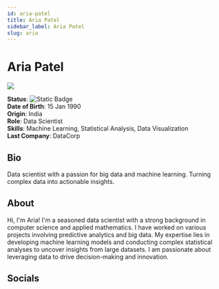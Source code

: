 ```yaml
---
id: aria-patel
title: Aria Patel
sidebar_label: Aria Patel
slug: aria
---
```



# Aria Patel

<Tabs>
<TabItem value="overview" label="Overview" default>

<img src="/img/aria-patel.jpeg" class="avatar__photo avatar__photo--xl margin-bottom--md" />

**Status**: ![Static Badge](https://img.shields.io/badge/Active-yes)  
**Date of Birth**: 15 Jan 1990  
**Origin**: India  
**Role**: Data Scientist  
**Skills**: Machine Learning, Statistical Analysis, Data Visualization  
**Last Company**: DataCorp

## Bio

Data scientist with a passion for big data and machine learning. Turning complex data into actionable insights.

## About

Hi, I'm Aria! I'm a seasoned data scientist with a strong background in computer science and applied mathematics. I have worked on various projects involving predictive analytics and big data. My expertise lies in developing machine learning models and conducting complex statistical analyses to uncover insights from large datasets. I am passionate about leveraging data to drive decision-making and innovation.

## Socials

<SocialIcon url="https://www.linkedin.com/in/aria-patel-001852315" />
<SocialIcon url="https://github.com/ariapatel151" />
<SocialIcon url="https://twitter.com/ariapatel151" />
<SocialIcon url="https://www.reddit.com/user/Negative-Reply-215" />
<SocialIcon url="https://medium.com/@ariapatel151" />
<SocialIcon url="https://www.instagram.com/ariapatel151/" />

</TabItem>

<TabItem value="chat" label="Chat" default>

<Chat id="aria" />

</TabItem>
</Tabs>
